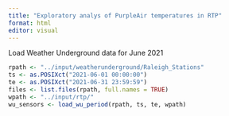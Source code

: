 ```yaml
---
title: "Exploratory analys of PurpleAir temperatures in RTP"
format: html
editor: visual
---
```


Load Weather Underground data for June 2021

```r
rpath <- "../input/weatherunderground/Raleigh_Stations"
ts <- as.POSIXct("2021-06-01 00:00:00")
te <- as.POSIXct("2021-06-31 23:59:59")
files <- list.files(rpath, full.names = TRUE)
wpath <- "../input/rtp/"
wu_sensors <- load_wu_period(rpath, ts, te, wpath)
```
```r
```



